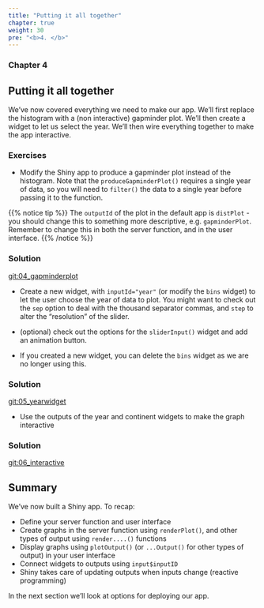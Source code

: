 ```yaml
---
title: "Putting it all together"
chapter: true
weight: 30
pre: "<b>4. </b>"
---
```

### Chapter 4

## Putting it all together

We've now covered everything we need to make our app.  We'll first replace the histogram with a (non interactive) gapminder plot.  We'll then create a widget to let us select the year. We'll then wire everything together to make the app interactive.

### Exercises

* Modify the Shiny app to produce a gapminder plot instead of the histogram.   Note that the `produceGapminderPlot()` requires a single year of data, so you will need to `filter()` the data to a single year before passing it to the function.

{{% notice tip %}}
The `outputId` of the plot in the default app is `distPlot` - you should change this to something more descriptive, e.g. `gapminderPlot`.  Remember to change this in both the server function, and in the user interface.
{{% /notice %}}

### Solution 

[git:04_gapminderplot]()

* Create a new widget, with `inputId="year"` (or modify the `bins` widget) to let the user choose the year of data to plot. You might want to check out the `sep` option to deal with the thousand separator commas, and `step` to alter the "resolution" of the slider.  

* (optional) check out the options for the `sliderInput()` widget and add an animation button.

* If you created a new widget, you can delete the `bins` widget as we are no longer using this.
 
### Solution
 
[git:05_yearwidget]()
 
* Use the outputs of the year and continent widgets to make the graph interactive

### Solution 

[git:06_interactive]()

##  Summary

We've now built a Shiny app.  To recap:
 
* Define your server function and user interface 
* Create graphs in the server function  using `renderPlot()`, and other types of output using `render....()` functions
* Display graphs using `plotOutput()` (or `...Output()` for other types of output) in your user interface
* Connect widgets to outputs using `input$inputID` 
* Shiny takes care of updating outputs when inputs change (reactive programming)

In the next section we'll look at options for deploying our app.
